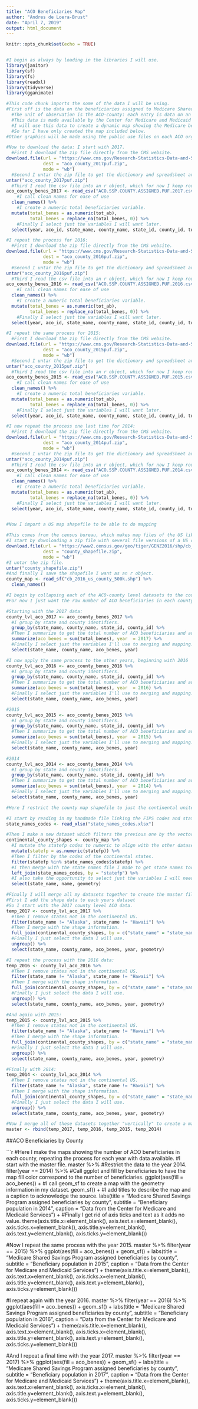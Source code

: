 ```yaml
---
title: "ACO Beneficiaries Map"
author: "Andres de Loera-Brust"
date: "April 7, 2019"
output: html_document
---
```


```r
knitr::opts_chunk$set(echo = TRUE)


#I begin as always by loading in the libraries I will use. 
library(janitor)
library(sf)
library(fs)
library(readxl)
library(tidyverse)
library(gganimate)
```


```r
#This code chunk imports the some of the data I will be using. 
#First off is the data on the beneficiaries assigned to Medicare Shared Savings Program (MSSP) Acountable care Organizations (ACOs). 
  #The unit of observation is the ACO-county: each entry is data on an ACO's beneficiary population in a certain county. This data can be collapsed to either the ACO level or the county level, depending on project needs.
  #This data is made available by the Center for Medicare and Medicaid Services (CMS).
  #I will use this data to create a dynamic map showing the Medicare beneficiary population assigned to ACOs over time. 
  #So far I have only created the map included below.
#Other graphics will be made using the public use files on each ACO organizations, found at the link below: https://www.cms.gov/Research-Statistics-Data-and-Systems/Downloadable-Public-Use-Files/SSPACO/index.html

#Now to download the data: I start with 2017. 
  #First I download the zip file directly from the CMS website.
download.file(url = "https://www.cms.gov/Research-Statistics-Data-and-Systems/Downloadable-Public-Use-Files/SSPACO/Downloads/ACOSSPCOUNTYASSIGNEDPUF2017.zip",
              dest = "aco_county_2017puf.zip",
              mode = "wb")
  #Second I untar the zip file to get the dictionary and spreadsheet available in my workspace.
untar("aco_county_2017puf.zip")
  #Third I read the csv file into an r object, which for now I keep roughly in the original format.
aco_county_benes_2017 <- read_csv("ACO.SSP.COUNTY.ASSIGNED.PUF.2017.csv") %>%
    #I call clean names for ease of use
  clean_names() %>%
    #I create a numeric total beneficiaries variable.
  mutate(total_benes = as.numeric(tot_ab),
         total_benes = replace_na(total_benes, 0)) %>%
    #Finally I select just the variables I will want later.
  select(year, aco_id, state_name, county_name, state_id, county_id, total_benes)

#I repeat the process for 2016: 
  #First I download the zip file directly from the CMS website.
download.file(url = "https://www.cms.gov/Research-Statistics-Data-and-Systems/Downloadable-Public-Use-Files/SSPACO/Downloads/ACOSSPCOUNTYASSIGNEDPUF2016.zip",
              dest = "aco_county_2016puf.zip",
              mode = "wb")
  #Second I untar the zip file to get the dictionary and spreadsheet available in my workspace.
untar("aco_county_2016puf.zip")
  #Third I read the csv file into an r object, which for now I keep roughly in the original format.
aco_county_benes_2016 <- read_csv("ACO.SSP.COUNTY.ASSIGNED.PUF.2016.csv") %>%
    #I call clean names for ease of use
  clean_names() %>%
    #I create a numeric total beneficiaries variable.
  mutate(total_benes = as.numeric(tot_ab),
         total_benes = replace_na(total_benes, 0)) %>%
    #Finally I select just the variables I will want later.
  select(year, aco_id, state_name, county_name, state_id, county_id, total_benes)

#I repeat the same process for 2015: 
  #First I download the zip file directly from the CMS website.
download.file(url = "https://www.cms.gov/Research-Statistics-Data-and-Systems/Downloadable-Public-Use-Files/SSPACO/Downloads/ACOSSPCOUNTYASSIGNEDPUF2015.zip",
              dest = "aco_county_2015puf.zip",
              mode = "wb")
  #Second I untar the zip file to get the dictionary and spreadsheet available in my workspace.
untar("aco_county_2015puf.zip")
  #Third I read the csv file into an r object, which for now I keep roughly in the original format.
aco_county_benes_2015 <- read_csv("ACO.SSP.COUNTY.ASSIGNED.PUF.2015.csv") %>%
    #I call clean names for ease of use
  clean_names() %>%
    #I create a numeric total beneficiaries variable.
  mutate(total_benes = as.numeric(tot_ab),
         total_benes = replace_na(total_benes, 0)) %>%
    #Finally I select just the variables I will want later.
  select(year, aco_id, state_name, county_name, state_id, county_id, total_benes)

#I now repeat the process one last time for 2014: 
  #First I download the zip file directly from the CMS website.
download.file(url = "https://www.cms.gov/Research-Statistics-Data-and-Systems/Downloadable-Public-Use-Files/SSPACO/Downloads/ACOSSPCOUNTYASSIGNEDPUF2014.zip",
              dest = "aco_county_2014puf.zip",
              mode = "wb")
  #Second I untar the zip file to get the dictionary and spreadsheet available in my workspace.
untar("aco_county_2014puf.zip")
  #Third I read the csv file into an r object, which for now I keep roughly in the original format.
aco_county_benes_2014 <- read_csv("ACO.SSP.COUNTY.ASSIGNED.PUF.2014.csv") %>%
    #I call clean names for ease of use
  clean_names() %>%
    #I create a numeric total beneficiaries variable.
  mutate(total_benes = as.numeric(tot_ab),
         total_benes = replace_na(total_benes, 0)) %>%
    #Finally I select just the variables I will want later.
  select(year, aco_id, state_name, county_name, state_id, county_id, total_benes)


#Now I import a US map shapefile to be able to do mapping

#This comes from the census bureau, which makes map files of the US like the one I will use publicly available.
#I start by downloading a zip file with several file versions of a US county level map.
download.file(url = "https://www2.census.gov/geo/tiger/GENZ2016/shp/cb_2016_us_county_500k.zip",
              dest = "county_shapefile.zip",
              mode = "wb")
#I untar the zip file.
untar("county_shapefile.zip")
#And finally I save the shapefile I want as an r object. 
county_map <- read_sf("cb_2016_us_county_500k.shp") %>%
  clean_names()

```


```r
#I begin by collapsing each of the ACO-county level datasets to the county level. 
#For now I just want the raw number of ACO beneficiaries in each county

#Starting with the 2017 data:
county_lvl_aco_2017 <- aco_county_benes_2017 %>%
  #I group by state and county identifiers.
  group_by(state_name, county_name, state_id, county_id) %>%
  #Then I summarize to get the total number of ACO beneficiaries and add a year variable. 
  summarize(aco_benes = sum(total_benes), year  = 2017) %>%
  #Finally I select just the variables I'll use to merging and mapping.
  select(state_name, county_name, aco_benes, year)

#I now apply the same process to the other years, beginning with 2016
county_lvl_aco_2016 <- aco_county_benes_2016 %>%
  #I group by state and county identifiers.
  group_by(state_name, county_name, state_id, county_id) %>%
  #Then I summarize to get the total number of ACO beneficiaries and add a year variable. 
  summarize(aco_benes = sum(total_benes), year  = 2016) %>%
  #Finally I select just the variables I'll use to merging and mapping.
  select(state_name, county_name, aco_benes, year)

#2015
county_lvl_aco_2015 <- aco_county_benes_2015 %>%
  #I group by state and county identifiers.
  group_by(state_name, county_name, state_id, county_id) %>%
  #Then I summarize to get the total number of ACO beneficiaries and add a year variable. 
  summarize(aco_benes = sum(total_benes), year  = 2015) %>%
  #Finally I select just the variables I'll use to merging and mapping.
  select(state_name, county_name, aco_benes, year)

#2014
county_lvl_aco_2014 <- aco_county_benes_2014 %>%
  #I group by state and county identifiers.
  group_by(state_name, county_name, state_id, county_id) %>%
  #Then I summarize to get the total number of ACO beneficiaries and add a year variable. 
  summarize(aco_benes = sum(total_benes), year  = 2014) %>%
  #Finally I select just the variables I'll use to merging and mapping.
  select(state_name, county_name, aco_benes, year)

#Here I restrict the county map shapefile to just the continental united states for the sake of better visualization.

#I start by reading in my handmade file linking the FIPS codes and state names for the continental US
state_names_codes <- read_xlsx("state_names_codes.xlsx")

#Then I make a new dataset which filters the previous one by the vector above and adds state names
continental_county_shapes <- county_map %>%
  #I mutate the statefp codes to numeric to align with the other dataset.
  mutate(statefp = as.numeric(statefp)) %>%
  #Then I filter by the codes of the continental states. 
  filter(statefp %in% state_names_codes$statefp) %>%
  #I then merge with the state names file I made to get state names too.
  left_join(state_names_codes, by = "statefp") %>%
  #I also take the opportunity to select just the variables I will need for merging or for mapping.
  select(state_name, name, geometry) 

#Finally I will merge all my datasets together to create the master file I can use to map. 
#First I add the shape data to each years dataset
#So I start with the 2017 county level ACO data.
temp_2017 <- county_lvl_aco_2017 %>%
  #Then I remove states not in the continental US.
  filter(state_name != "Alaska", state_name != "Hawaii") %>%
  #Then I merge with the shape information.
  full_join(continental_county_shapes, by = c("state_name" = "state_name", "county_name" = "name")) %>%
  #Finally I just select the data I will use.
  ungroup() %>%
  select(state_name, county_name, aco_benes, year, geometry)

#I repeat the process with the 2016 data:
temp_2016 <- county_lvl_aco_2016 %>%
  #Then I remove states not in the continental US.
  filter(state_name != "Alaska", state_name != "Hawaii") %>%
  #Then I merge with the shape information.
  full_join(continental_county_shapes, by = c("state_name" = "state_name", "county_name" = "name")) %>%
  #Finally I just select the data I will use.
  ungroup() %>%
  select(state_name, county_name, aco_benes, year, geometry)

#And again with 2015: 
temp_2015 <- county_lvl_aco_2015 %>%
  #Then I remove states not in the continental US.
  filter(state_name != "Alaska", state_name != "Hawaii") %>%
  #Then I merge with the shape information.
  full_join(continental_county_shapes, by = c("state_name" = "state_name", "county_name" = "name")) %>%
  #Finally I just select the data I will use.
  ungroup() %>%
  select(state_name, county_name, aco_benes, year, geometry)

#Finally with 2014: 
temp_2014 <- county_lvl_aco_2014 %>%
  #Then I remove states not in the continental US.
  filter(state_name != "Alaska", state_name != "Hawaii") %>%
  #Then I merge with the shape information.
  full_join(continental_county_shapes, by = c("state_name" = "state_name", "county_name" = "name")) %>%
  #Finally I just select the data I will use.
  ungroup() %>%
  select(state_name, county_name, aco_benes, year, geometry)

#Now I merge all of these datasets together "vertically" to create a master dataset where the unit of observation is a county year and the important data is the geometry and the number of beneficiaries. 
master <- rbind(temp_2017, temp_2016, temp_2015, temp_2014)

```


##ACO Beneficiaries by County

```r

#Here I make the maps showing the number of ACO beneficiaries in each county, repeating the process for each year with data available. 
#I start with the master file.
master %>%
  #Restrict the data to the year 2014.
  filter(year == 2014) %>%
  #Call ggplot and fill by beneficiaries to have the map fill color correspond to the number of beneficiaries.
  ggplot(aes(fill = aco_benes)) +
  #I call geom_sf to create a map with the geometry information in my dataset.
  geom_sf() +
  #I add titles to describe the map and a caption to acknowledge the source.
  labs(title = "Medicare Shared Savings Program assigned beneficiaries by county",
       subtitle = "Beneficiary population in 2014",
       caption = "Data from the Center for Medicare and Medicaid Services") +
  #Finally I get rid of axis ticks and text as it adds no value. 
  theme(axis.title.x=element_blank(),
        axis.text.x=element_blank(),
        axis.ticks.x=element_blank(),
        axis.title.y=element_blank(),
        axis.text.y=element_blank(),
        axis.ticks.y=element_blank())

#Now I repeat the same process with the year 2015.
master %>%
  filter(year == 2015) %>%
  ggplot(aes(fill = aco_benes)) +
  geom_sf() +
  labs(title = "Medicare Shared Savings Program assigned beneficiaries by county",
       subtitle = "Beneficiary population in 2015",
       caption = "Data from the Center for Medicare and Medicaid Services") +
  theme(axis.title.x=element_blank(),
        axis.text.x=element_blank(),
        axis.ticks.x=element_blank(),
        axis.title.y=element_blank(),
        axis.text.y=element_blank(),
        axis.ticks.y=element_blank())

#I repeat again with the year 2016.
master %>%
  filter(year == 2016) %>%
  ggplot(aes(fill = aco_benes)) +
  geom_sf() +
  labs(title = "Medicare Shared Savings Program assigned beneficiaries by county",
       subtitle = "Beneficiary population in 2016",
       caption = "Data from the Center for Medicare and Medicaid Services") +
  theme(axis.title.x=element_blank(),
        axis.text.x=element_blank(),
        axis.ticks.x=element_blank(),
        axis.title.y=element_blank(),
        axis.text.y=element_blank(),
        axis.ticks.y=element_blank())
  
#And I repeat a final time with the year 2017. 
master %>%
  filter(year == 2017) %>%
  ggplot(aes(fill = aco_benes)) +
  geom_sf() +
  labs(title = "Medicare Shared Savings Program assigned beneficiaries by county",
       subtitle = "Beneficiary population in 2017",
       caption = "Data from the Center for Medicare and Medicaid Services") +
  theme(axis.title.x=element_blank(),
        axis.text.x=element_blank(),
        axis.ticks.x=element_blank(),
        axis.title.y=element_blank(),
        axis.text.y=element_blank(),
        axis.ticks.y=element_blank())